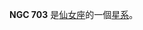{{NGCInfoBox|NGCID=NGC 703|發現者=弗里德里希·威廉·赫歇爾|發現日期=1786年9月21日|其他編號=UGC 1346,MCG 6-5-29,ZWG 522.37
|曆元=J2000.0|赤經=1時52分39.6秒
|赤緯=36°10'20"|星座=仙女座|星體=星系|星等=13.3|表面亮度=12.9|藍等=14.3}}

'''NGC 703''' 是[[仙女座|仙女座]]的一個[[星系|星系]]。

{{NGCReference|703}}
{{Catalogs|NGC=703}}
{{Galaxy-stub}}